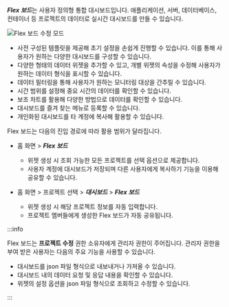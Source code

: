 ***Flex 보드***는 사용자 정의형 통합 대시보드입니다. 애플리케이션, 서버, 데이터베이스, 컨테이너 등 프로젝트의 데이터로 실시간 대시보드를 만들 수 있습니다.

![Flex 보드 수정 모드](/img/flex-board-mod.png)

* 사전 구성된 템플릿을 제공해 초기 설정을 손쉽게 진행할 수 있습니다. 이를 통해 사용자가 원하는 다양한 대시보드를 구성할 수 있습니다.
* 다양한 형태의 데이터 위젯을 추가할 수 있고, 개별 위젯의 속성을 수정해 사용자가 원하는 데이터 형식을 표시할 수 있습니다.
* 데이터 필터링을 통해 사용자가 원하는 모니터링 대상을 간추릴 수 있습니다.
* 시간 범위를 설정해 중요 시간의 데이터를 확인할 수 있습니다.
* 보조 차트를 활용해 다양한 방법으로 데이터를 확인할 수 있습니다.
* 대시보드를 즐겨 찾는 메뉴로 등록할 수 있습니다.
* 개인화된 대시보드를 타 계정에 복사해 활용할 수 있습니다.

Flex 보드는 다음의 진입 경로에 따라 활용 범위가 달라집니다.

* 홈 화면 > ***Flex 보드***
  * 위젯 생성 시 조회 가능한 모든 프로젝트를 선택 옵션으로 제공합니다. 
  * 사용자 계정에 대시보드가 저장되며 다른 사용자에게 복사하기 기능을 이용해 공유할 수 있습니다.

* 홈 화면 > 프로젝트 선택 > ***대시보드*** > ***Flex 보드***
  * 위젯 생성 시 해당 프로젝트 정보를 자동 입력합니다.
  * 프로젝트 멤버들에게 생성한 Flex 보드가 자동 공유됩니다.

:::info 

Flex 보드는 **프로젝트 수정** 권한 소유자에게 관리자 권한이 주어집니다. 관리자 권한을 부여 받은 사용자는 다음의 주요 기능을 사용할 수 있습니다.

* 대시보드를 json 파일 형식으로 내보내거나 가져올 수 있습니다.
* 대시보드 내의 데이터 요청 및 응답 내용을 확인할 수 있습니다.
* 위젯의 설정 옵션을 json 파일 형식으로 조회하고 수정할 수 있습니다.

:::